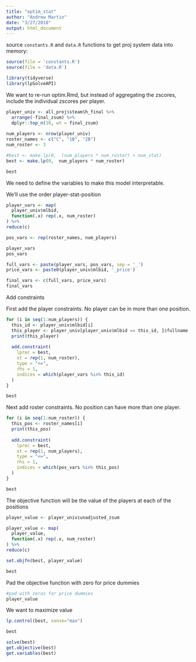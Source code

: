 ```yaml
---
title: "optim_stat"
author: "Andrew Martin"
date: "3/27/2018"
output: html_document
---
```


source `constants.R` and `data.R` functions to get proj system data into memory:
```r
source(file = 'constants.R')
source(file = 'data.R')

```

```r
library(tidyverse)
library(lpSolveAPI)

```

We want to re-run optim.Rmd, but instead of aggregating the zscores, include the individual zscores per player.

```r

player_univ <- all_proj$steam$h_final %>% 
  arrange(-final_zsum) %>% 
  dplyr::top_n(10, wt = final_zsum)
  
num_players <- nrow(player_univ)
roster_names <- c("C", "1B", "2B")
num_roster <- 3

#best <- make.lp(0,  (num_players * num_roster) + num_stat)
best <- make.lp(0,  num_players * num_roster)

best

```

We need to define the variables to make this model interpretable.

We'll use the order
player-stat-position

```r

player_vars <- map(
  player_univ$mlbid, 
  function(.x) rep(.x, num_roster)
) %>% 
reduce(c)

pos_vars <- rep(roster_names, num_players)

player_vars
pos_vars

full_vars <- paste(player_vars, pos_vars, sep = '_')
price_vars <- paste0(player_univ$mlbid, '_price')

final_vars <- c(full_vars, price_vars)
final_vars
```

Add constraints

First add the player constraints.
No player can be in more than one position.

```r

for (i in seq(1:num_players)) {
  this_id <- player_univ$mlbid[i]
  this_player <- player_univ[player_univ$mlbid == this_id, ]$fullname
  print(this_player)
  
  add.constraint(
    lprec = best, 
    xt = rep(1, num_roster),
    type = "<=",
    rhs = 1,
    indices = which(player_vars %in% this_id)
  )
}

best
```

Next add roster constraints.
No position can have more than one player.

```r

for (i in seq(1:num_roster)) {
  this_pos <- roster_names[i]
  print(this_pos)
  
  add.constraint(
    lprec = best, 
    xt = rep(1, num_players),
    type = "<=",
    rhs = 1,
    indices = which(pos_vars %in% this_pos)
  )
}

best

```

The objective function will be the value of the players at each of the positions

```r

player_value <- player_univ$unadjusted_zsum

player_value <- map(
  player_value, 
  function(.x) rep(.x, num_roster)
) %>% 
reduce(c)

set.objfn(best, player_value)

best


```

Pad the objective function with zero for price dummies

```r
#pad with zeros for price dummies
player_value

```


We want to maximize value

```r
lp.control(best, sense="max")

best
```

```r

solve(best)
get.objective(best)
get.variables(best)
```

